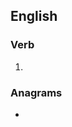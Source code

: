 {{also|re-framed}}
==English==

===Verb===
{{head|en|verb form}}

# {{en-past of|reframe}}

===Anagrams===
* {{anagrams|en|refarmed}}